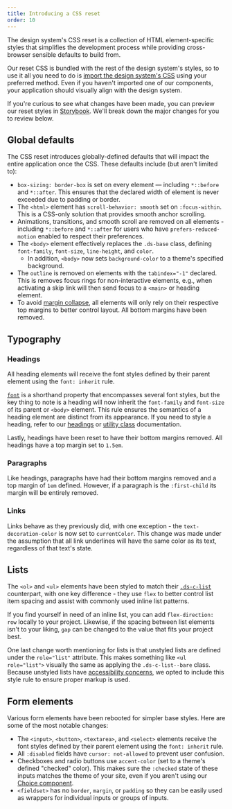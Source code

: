 ```yaml
---
title: Introducing a CSS reset
order: 10
---
```


The design system's CSS reset is a collection of HTML element-specific styles that simplifies the development process while providing cross-browser sensible defaults to build from.

Our reset CSS is bundled with the rest of the design system's styles, so to use it all you need to do is [import the design system's CSS](/getting-started/for-developers/#including-the-css) using your preferred method. Even if you haven't imported one of our components, your application should visually align with the design system.

If you're curious to see what changes have been made, you can preview our reset styles in [Storybook](/storybook/?path=/story/reset-overview--overview). We'll break down the major changes for you to review below.

## Global defaults

The CSS reset introduces globally-defined defaults that will impact the entire application once the CSS. These defaults include (but aren't limited to):

- `box-sizing: border-box` is set on every element — including `*::before` and `*::after`. This ensures that the declared width of element is never exceeded due to padding or border.
- The `<html>` element has `scroll-behavior: smooth` set on `:focus-within`. This is a CSS-only solution that provides smooth anchor scrolling.
- Animations, transitions, and smooth scroll are removed on all elements - including `*::before` and `*::after` for users who have `prefers-reduced-motion` enabled to respect their preferences.
- The `<body>` element effectively replaces the `.ds-base` class, defining `font-family`, `font-size`, `line-height`, and `color`.
  - In addition, `<body>` now sets `background-color` to a theme's specified background.
- The `outline` is removed on elements with the `tabindex="-1"` declared. This is removes focus rings for non-interactive elements, e.g., when activating a skip link will then send focus to a `<main>` or heading element.
- To avoid [margin collapse](https://developer.mozilla.org/en-US/docs/Web/CSS/CSS_Box_Model/Mastering_margin_collapsing), all elements will only rely on their respective top margins to better control layout. All bottom margins have been removed.

## Typography

### Headings

All heading elements will receive the font styles defined by their parent element using the `font: inherit` rule. 

[`font`](https://developer.mozilla.org/en-US/docs/Web/CSS/font) is a shorthand property that encompasses several font styles, but the key thing to note is a heading will now inherit the `font-family` and `font-size` of its parent or `<body>` element. This rule ensures the semantics of a heading element are distinct from its appearance. If you need to style a heading, refer to our [headings](/foundation/typography/headings/) or [utility class](/utilities/overview/) documentation.

Lastly, headings have been reset to have their bottom margins removed. All headings have a top margin set to `1.5em`.

### Paragraphs

Like headings, paragraphs have had their bottom margins removed and a top margin of `1em` defined. However, if a paragraph is the `:first-child` its margin will be entirely removed.

### Links

Links behave as they previously did, with one exception - the `text-decoration-color` is now set to `currentColor`. This change was made under the assumption that all link underlines will have the same color as its text, regardless of that text's state.

## Lists

The `<ol>` and `<ul>` elements have been styled to match their [`.ds-c-list`](/foundation/typography/list/) counterpart, with one key difference - they use `flex` to better control list item spacing and assist with commonly used inline list patterns.

If you find yourself in need of an inline list, you can add `flex-direction: row` locally to your project. Likewise, if the spacing between list elements isn't to your liking, `gap` can be changed to the value that fits your project best.

One last change worth mentioning for lists is that unstyled lists are defined under the `role="list"` attribute. This makes something like `<ul role="list">` visually the same as applying the `.ds-c-list--bare` class. Because unstyled lists have [accessibility concerns](https://developer.mozilla.org/en-US/docs/Web/CSS/list-style-type#accessibility_concerns), we opted to include this style rule to ensure proper markup is used.

## Form elements

Various form elements have been rebooted for simpler base styles. Here are some of the most notable changes:

- The `<input>`, `<button>`, `<textarea>`, and `<select>` elements receive the font styles defined by their parent element using the `font: inherit` rule. 
- All `:disabled` fields have `cursor: not-allowed` to prevent user confusion.
- Checkboxes and radio buttons use `accent-color` (set to a theme's defined "checked" color). This makes sure the `:checked` state of these inputs matches the theme of your site, even if you aren't using our [Choice component](/components/checkbox/).
- `<fieldset>` has no `border`, `margin`, or `padding` so they can be easily used as wrappers for individual inputs or groups of inputs.
